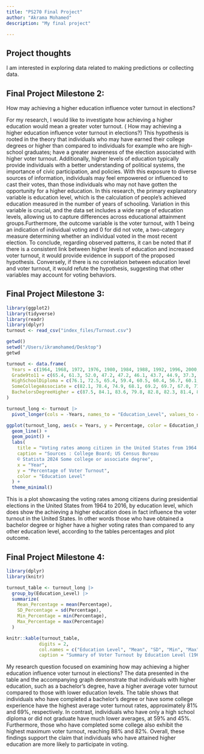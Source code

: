 ```yaml
---
title: "PS270 Final Project"
author: "Akrama Mohamed"
description: "My final project"

---
```



## Project thoughts

I am interested in exploring data related to making predictions or collecting data. 

## Final Project Milestone 2:

How may achieving a higher education influence voter turnout in elections?

For my research, I would like to investigate how achieving a higher education would mean a greater voter turnout. ( How may achieving a higher education influence voter turnout in elections?) This hypothesis is rooted in the theory that individuals who may have earned their college degrees or higher than compared to individuals for example who are high-school graduates; have a greater awareness of the election associated with higher voter turnout. Additionally, higher levels of education typically provide individuals with a better understanding of political systems, the importance of civic participation, and policies. With this exposure to diverse sources of information, individuals may feel empowered or influenced to cast their votes, than those individuals who may not have gotten the opportunity for a higher education. In this research, the primary explanatory variable is education level, which is the calculation of people's achieved education measured in the number of years of schooling. Variation in this variable is crucial, and the data set includes a wide range of education levels, allowing us to capture differences across educational attainment groups.Furthermore, the outcome variable is the voter turnout, with 1 being an indication of individual voting and 0 for did not vote, a two-category measure determining whether an individual voted in the most recent election. To conclude, regarding observed patterns, it can be noted that if there is a consistent link between higher levels of education and increased voter turnout, it would provide evidence in support of the proposed hypothesis. Conversely, if there is no correlation between education level and voter turnout, it would refute the hypothesis, suggesting that other variables may account for voting behaviors.


## Final Project Milestone 3:

```r
library(ggplot2)
library(tidyverse)
library(readr)
library(dplyr)
turnout <- read_csv("index_files/Turnout.csv") 
```

```r
getwd()
setwd("/Users/ikramohamed/Desktop")
getwd
```

```r
turnout <- data.frame(
  Years = c(1964, 1968, 1972, 1976, 1980, 1984, 1988, 1992, 1996, 2000, 2004, 2008, 2012, 2016),
  Grade9to11 = c(65.4, 61.3, 52.0, 47.2, 47.2, 46.1, 43.7, 44.9, 37.3, 38.0, 39.8, 39.9, 38.3, 35.4),
  HighSchoolDiploma = c(76.1, 72.5, 65.4, 59.4, 60.5, 60.4, 56.7, 60.1, 51.7, 52.5, 56.4, 54.9, 52.6, 51.5),
  SomeCollegeAssociate = c(82.1, 78.4, 74.9, 68.1, 69.2, 69.7, 67.0, 71.7, 63.1, 63.1, 68.9, 68.0, 64.2, 63.3),
  BachelorsDegreeHigher = c(87.5, 84.1, 83.6, 79.8, 82.8, 82.3, 81.4, 85.3, 77.0, 77.5, 79.7, 78.9, 77.1, 76.3)
)

turnout_long <- turnout |>
  pivot_longer(cols = -Years, names_to = "Education_Level", values_to = "Percentage")

ggplot(turnout_long, aes(x = Years, y = Percentage, color = Education_Level)) +
  geom_line() + 
  geom_point() +
  labs(
    title = "Voting rates among citizen in the United States from 1964 to 2016, by educational level", 
    caption = "Sources : College Board; US Census Bureau 
    © Statista 2024 Some college or associate degree", 
    x = "Year",
    y = "Percentage of Voter Turnout",
    color = "Education Level" 
  ) +
  theme_minimal()
```
This is a plot showcasing the voting rates among citizens during presidential elections in the United States from 1964 to 2016, by education level, which does show the achieving a higher education does in fact influence the voter turnout in the United States. In other words those who have obtained a bachelor degree or higher have a higher voting rates than compared to any other education level, according to the tables percentages and plot outcome. 

## Final Project Milestone 4:
```r
library(dplyr)
library(knitr)

turnout_table <- turnout_long |> 
  group_by(Education_Level) |>
  summarize(
    Mean_Percentage = mean(Percentage),
    SD_Percentage = sd(Percentage),
    Min_Percentage = min(Percentage),
    Max_Percentage = max(Percentage)
  )

knitr::kable(turnout_table, 
            digits = 2, 
            col.names = c("Education Level", "Mean", "SD", "Min", "Max"),
            caption = "Summary of Voter Turnout by Education Level (1964-2016)")
```

My research question focused on examining how may achieving a higher education influence voter turnout in elections? The data presented in the table and the accompanying graph demonstrate that individuals with higher education, such as a bachelor's degree, have a higher average voter turnout compared to those with lower education levels. The table shows that individuals who have completed a bachelor's degree or have some college experience have the highest average voter turnout rates, approximately 81% and 69%, respectively. In contrast, individuals who have only a high school diploma or did not graduate have much lower averages, at 59% and 45%. Furthermore, those who have completed some college also exhibit the highest maximum voter turnout, reaching 88% and 82%. Overall, these findings support the claim that individuals who have attained higher education are more likely to participate in voting.

